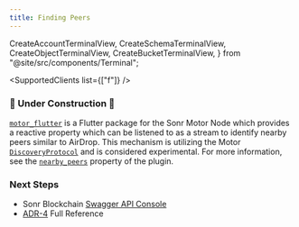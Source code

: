 ```yaml
---
title: Finding Peers
---
```


  CreateAccountTerminalView,
  CreateSchemaTerminalView,
  CreateObjectTerminalView,
  CreateBucketTerminalView,
} from "@site/src/components/Terminal";

<SupportedClients list={["f"]} />

### 🚧 Under Construction 🚧

[`motor_flutter`](https://pub.dev/packages/motor_flutter) is a Flutter package for the Sonr Motor Node which provides a reactive property which can be listened to as a stream to identify nearby peers similar to AirDrop.
This mechanism is utilizing the Motor [`DiscoveryProtocol`](/protodocs/service/v1/discover.proto) and is considered experimental. For more information, see the [`nearby_peers`](https://pub.dev/documentation/motor_flutter/latest/motor_flutter/MotorFlutter/nearbyPeers.html) property
of the plugin.

### Next Steps

- Sonr Blockchain [Swagger API Console](https://v1-beta.sonr.ws)
- [ADR-4](https://github.com/sonr-io/sonr/blob/dev/docs/architecture/4.md) Full Reference
